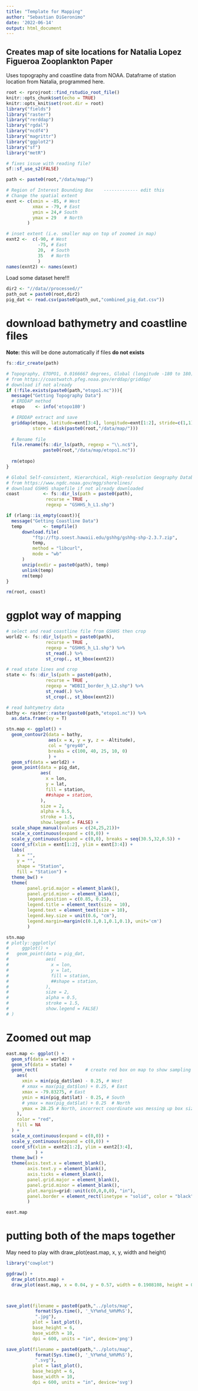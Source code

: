 ```yaml
---
title: "Template for Mapping"
author: "Sebastian DiGeronimo"
date: '2022-06-14'
output: html_document
---
```


## Creates map of site locations for Natalia Lopez Figueroa Zooplankton Paper
Uses topography and coastline data from NOAA.
Dataframe of station location from Natalia, programmed here.

```r
root <- rprojroot::find_rstudio_root_file()
knitr::opts_chunk$set(echo = TRUE)
knitr::opts_knit$set(root.dir = root)
library("fields")
library("raster")
library("rerddap")
library("rgdal")
library("ncdf4")
library("magrittr")
library("ggplot2")
library("sf")
library("metR")

# fixes issue with reading file?
sf::sf_use_s2(FALSE)

path <- paste0(root,"/data/map/")

# Region of Interest Bounding Box    ------------- edit this
# Change the spatial extent
exnt <- c(xmin = -85, # West
          xmax = -79, # East
          ymin = 24,# South
          ymax = 29   # North 
        )

# inset extent (i.e. smaller map on top of zoomed in map)
exnt2 <-  c(-90, # West
            -75, # East
            20,  # South
            35   # North
            ) 
names(exnt2) <- names(exnt)
```

Load some dataset here!!!
```r
dir2 <- "//data//processed//"
path_out = paste0(root,dir2)
pig_dat <- read.csv(paste0(path_out,"combined_pig_dat.csv"))

```


# download bathymetry and coastline files
**Note:** this will be done automatically if files **do not exists**
```r
fs::dir_create(path)

# Topography, ETOPO1, 0.0166667 degrees, Global (longitude -180 to 180), (Ice Sheet Surface)
# from https://coastwatch.pfeg.noaa.gov/erddap/griddap/
# download if not already 
if (!file.exists(paste0(path,"etopo1.nc"))){
  message("Getting Topography Data")
  # ERDDAP method
  etopo    <- info('etopo180')

  # ERDDAP extract and save
  griddap(etopo, latitude=exnt[3:4], longitude=exnt[1:2], stride=c(1,1), fields='altitude',
          store = disk(paste0(root,"/data/map/")))
  
  # Rename file 
  file.rename(fs::dir_ls(path, regexp = "\\.nc$"),
              paste0(root,"/data/map/etopo1.nc"))
  
  rm(etopo)
}

# Global Self-consistent, Hierarchical, High-resolution Geography Database (GSHHG)
# from https://www.ngdc.noaa.gov/mgg/shorelines/
# download GSHHS shapefile if not already downloaded
coast         <- fs::dir_ls(path = paste0(path),
               recurse = TRUE ,
               regexp = "GSHHS_h_L1.shp")

if (rlang::is_empty(coast)){
  message("Getting Coastline Data")
  temp        <- tempfile()
      download.file(
          "ftp://ftp.soest.hawaii.edu/gshhg/gshhg-shp-2.3.7.zip",
          temp,
          method = "libcurl",
          mode = "wb"
      )
      unzip(exdir = paste0(path), temp)
      unlink(temp)
      rm(temp)
}

rm(root, coast)
```

# ggplot way of mapping
```r
# select and read coastline file from GSHHS then crop
world2 <- fs::dir_ls(path = paste0(path),
               recurse = TRUE ,
               regexp = "GSHHS_h_L1.shp") %>%
               st_read(.) %>%
               st_crop(., st_bbox(exnt2))

# read state lines and crop
state <- fs::dir_ls(path = paste0(path),
               recurse = TRUE ,
               regexp = "WDBII_border_h_L2.shp") %>%
               st_read(.) %>%
               st_crop(., st_bbox(exnt2))

# read bahtymetry data
bathy <- raster::raster(paste0(path,"etopo1.nc")) %>%
  as.data.frame(xy = T)
```

```r
stn.map <- ggplot() +
  geom_contour2(data = bathy, 
                aes(x = x, y = y, z = -Altitude), 
                col = "grey40",
                breaks = c(100, 40, 25, 10, 0)
                ) +
  geom_sf(data = world2) +
  geom_point(data = pig_dat,
             aes(
               x = lon,
               y = lat,
               fill = station,
               ##shape = station,
             ),
             size = 2,
             alpha = 0.5,
             stroke = 1.5,
             show.legend = FALSE) +
  scale_shape_manual(values = c(24,25,21))+
  scale_x_continuous(expand = c(0,0)) + 
  scale_y_continuous(expand = c(0,0), breaks = seq(30.5,32,0.5)) +
  coord_sf(xlim = exnt[1:2], ylim = exnt[3:4]) +
  labs(
    x = "",
    y = "",
    shape = "Station",
    fill = "Station") +
  theme_bw() +
  theme(
        panel.grid.major = element_blank(), 
        panel.grid.minor = element_blank(),
        legend.position = c(0.85, 0.25),
        legend.title = element_text(size = 10), 
        legend.text = element_text(size = 10),
        legend.key.size = unit(0.6, "cm"),
        legend.margin=margin(c(0.1,0.1,0.1,0.1), unit='cm')
        )

stn.map
# plotly::ggplotly(
#     ggplot() +
#   geom_point(data = pig_dat,
#              aes(
#                x = lon,
#                y = lat,
#                fill = station,
#                ##shape = station,
#              ),
#              size = 2,
#              alpha = 0.5,
#              stroke = 1.5,
#              show.legend = FALSE)
# )
```
# Zoomed out map 
```r
east.map <- ggplot() +
  geom_sf(data = world2) +  
  geom_sf(data = state) +
  geom_rect(                  # create red box on map to show sampling locations
    aes(
      xmin = min(pig_dat$lon) - 0.25, # West
      # xmax = max(pig_dat$lon) + 0.25, # East
      xmax = -79.83275, # East
      ymin = min(pig_dat$lat) - 0.25, # South
      # ymax = max(pig_dat$lat) + 0.25  # North
      ymax = 28.25 # North, incorrect coordinate was messing up box size
    ),
    color = "red",
    fill = NA
  ) +
  scale_x_continuous(expand = c(0,0)) + 
  scale_y_continuous(expand = c(0,0)) +
  coord_sf(xlim = exnt2[1:2], ylim = exnt2[3:4], 
           ) +
  theme_bw() +
  theme(axis.text.x = element_blank(),
        axis.text.y = element_blank(),
        axis.ticks = element_blank(),
        panel.grid.major = element_blank(), 
        panel.grid.minor = element_blank(),
        plot.margin=grid::unit(c(0,0,0,0), "in"),
        panel.border = element_rect(linetype = "solid", color = "black", fill = NA)
        )

east.map
```

# putting both of the maps together
May need to play with draw_plot(east.map, x, y, width and height)
```r
library("cowplot")

ggdraw() +
  draw_plot(stn.map) +
  draw_plot(east.map, x = 0.04, y = 0.57, width = 0.1908108, height = 0.4)



save_plot(filename = paste0(path,"../plots/map", 
           format(Sys.time(), '_%Y%m%d_%H%M%S'),
           ".jpg"), 
          plot = last_plot(),
          base_height = 6,
          base_width = 10,
          dpi = 600, units = "in", device='png')

save_plot(filename = paste0(path,"../plots/map", 
           format(Sys.time(), '_%Y%m%d_%H%M%S'),
           ".svg"), 
          plot = last_plot(),
          base_height = 6,
          base_width = 10,
          dpi = 600, units = "in", device='svg')
```